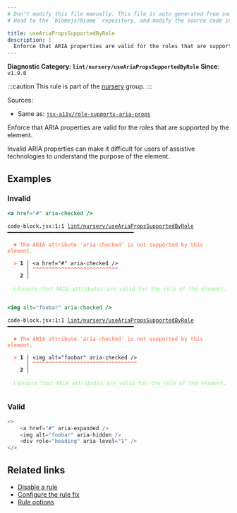 ```yaml
---
# Don't modify this file manually. This file is auto generated from source, and you will lose your changes next time the website is built.
# Head to the `biomejs/biome` repository, and modify the source code in there.

title: useAriaPropsSupportedByRole
description: |
  Enforce that ARIA properties are valid for the roles that are supported by the element.
---
```


**Diagnostic Category: `lint/nursery/useAriaPropsSupportedByRole`**
<Tabs>
<TabItem label="JavaScript (and super languages)" icon="seti:javascript">
**Since**: `v1.9.0`

:::caution
This rule is part of the [nursery](/linter/rules/#nursery) group.
:::

Sources: 
- Same as: <a href="https://github.com/jsx-eslint/eslint-plugin-jsx-a11y/blob/main/docs/rules/role-supports-aria-props.md" target="_blank"><code>jsx-a11y/role-supports-aria-props</code></a>

Enforce that ARIA properties are valid for the roles that are supported by the element.

Invalid ARIA properties can make it difficult for users of assistive technologies to understand the purpose of the element.

## Examples

### Invalid

```jsx
<a href="#" aria-checked />
```

<pre class="language-text"><code class="language-text">code-block.jsx:1:1 <a href="https://biomejs.dev/linter/rules/use-aria-props-supported-by-role">lint/nursery/useAriaPropsSupportedByRole</a> ━━━━━━━━━━━━━━━━━━━━━━━━━━━━━━━━━━━━━━━━<br /><br />  <strong><span style="color: Tomato;">✖</span></strong> <span style="color: Tomato;">The ARIA attribute 'aria-checked' is not supported by this element.</span><br />  <br />  <strong><span style="color: Tomato;">&gt;</span></strong> <strong>1 │ </strong>&lt;a href=&quot;#&quot; aria-checked /&gt;<br />   <strong>   │ </strong><strong><span style="color: Tomato;">^</span></strong><strong><span style="color: Tomato;">^</span></strong><strong><span style="color: Tomato;">^</span></strong><strong><span style="color: Tomato;">^</span></strong><strong><span style="color: Tomato;">^</span></strong><strong><span style="color: Tomato;">^</span></strong><strong><span style="color: Tomato;">^</span></strong><strong><span style="color: Tomato;">^</span></strong><strong><span style="color: Tomato;">^</span></strong><strong><span style="color: Tomato;">^</span></strong><strong><span style="color: Tomato;">^</span></strong><strong><span style="color: Tomato;">^</span></strong><strong><span style="color: Tomato;">^</span></strong><strong><span style="color: Tomato;">^</span></strong><strong><span style="color: Tomato;">^</span></strong><strong><span style="color: Tomato;">^</span></strong><strong><span style="color: Tomato;">^</span></strong><strong><span style="color: Tomato;">^</span></strong><strong><span style="color: Tomato;">^</span></strong><strong><span style="color: Tomato;">^</span></strong><strong><span style="color: Tomato;">^</span></strong><strong><span style="color: Tomato;">^</span></strong><strong><span style="color: Tomato;">^</span></strong><strong><span style="color: Tomato;">^</span></strong><strong><span style="color: Tomato;">^</span></strong><strong><span style="color: Tomato;">^</span></strong><strong><span style="color: Tomato;">^</span></strong><br />    <strong>2 │ </strong><br />  <br />  <strong><span style="color: lightgreen;">ℹ</span></strong> <span style="color: lightgreen;">Ensure that ARIA attributes are valid for the role of the element.</span><br />  <br /></code></pre>

```jsx
<img alt="foobar" aria-checked />
```

<pre class="language-text"><code class="language-text">code-block.jsx:1:1 <a href="https://biomejs.dev/linter/rules/use-aria-props-supported-by-role">lint/nursery/useAriaPropsSupportedByRole</a> ━━━━━━━━━━━━━━━━━━━━━━━━━━━━━━━━━━━━━━━━<br /><br />  <strong><span style="color: Tomato;">✖</span></strong> <span style="color: Tomato;">The ARIA attribute 'aria-checked' is not supported by this element.</span><br />  <br />  <strong><span style="color: Tomato;">&gt;</span></strong> <strong>1 │ </strong>&lt;img alt=&quot;foobar&quot; aria-checked /&gt;<br />   <strong>   │ </strong><strong><span style="color: Tomato;">^</span></strong><strong><span style="color: Tomato;">^</span></strong><strong><span style="color: Tomato;">^</span></strong><strong><span style="color: Tomato;">^</span></strong><strong><span style="color: Tomato;">^</span></strong><strong><span style="color: Tomato;">^</span></strong><strong><span style="color: Tomato;">^</span></strong><strong><span style="color: Tomato;">^</span></strong><strong><span style="color: Tomato;">^</span></strong><strong><span style="color: Tomato;">^</span></strong><strong><span style="color: Tomato;">^</span></strong><strong><span style="color: Tomato;">^</span></strong><strong><span style="color: Tomato;">^</span></strong><strong><span style="color: Tomato;">^</span></strong><strong><span style="color: Tomato;">^</span></strong><strong><span style="color: Tomato;">^</span></strong><strong><span style="color: Tomato;">^</span></strong><strong><span style="color: Tomato;">^</span></strong><strong><span style="color: Tomato;">^</span></strong><strong><span style="color: Tomato;">^</span></strong><strong><span style="color: Tomato;">^</span></strong><strong><span style="color: Tomato;">^</span></strong><strong><span style="color: Tomato;">^</span></strong><strong><span style="color: Tomato;">^</span></strong><strong><span style="color: Tomato;">^</span></strong><strong><span style="color: Tomato;">^</span></strong><strong><span style="color: Tomato;">^</span></strong><strong><span style="color: Tomato;">^</span></strong><strong><span style="color: Tomato;">^</span></strong><strong><span style="color: Tomato;">^</span></strong><strong><span style="color: Tomato;">^</span></strong><strong><span style="color: Tomato;">^</span></strong><strong><span style="color: Tomato;">^</span></strong><br />    <strong>2 │ </strong><br />  <br />  <strong><span style="color: lightgreen;">ℹ</span></strong> <span style="color: lightgreen;">Ensure that ARIA attributes are valid for the role of the element.</span><br />  <br /></code></pre>

### Valid

```js
<>
    <a href="#" aria-expanded />
    <img alt="foobar" aria-hidden />
    <div role="heading" aria-level="1" />
</>
```

## Related links

- [Disable a rule](/linter/#disable-a-lint-rule)
- [Configure the rule fix](/linter#configure-the-rule-fix)
- [Rule options](/linter/#rule-options)

</TabItem>
</Tabs>

